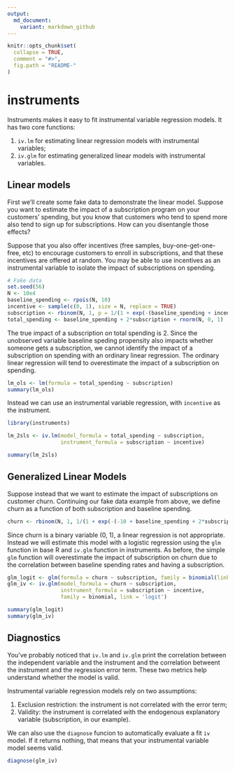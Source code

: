 ```yaml
---
output:
  md_document:
    variant: markdown_github
---
```


<!-- README.md is generated from README.Rmd. Please edit that file -->

```r
knitr::opts_chunk$set(
  collapse = TRUE,
  comment = "#>",
  fig.path = "README-"
)
```

# instruments

Instruments makes it easy to fit instrumental variable regression models.  It has two core functions: 

1. `iv.lm` for estimating linear regression models with instrumental variables;
2. `iv.glm` for estimating generalized linear models with instrumental variables.

## Linear models

First we'll create some fake data to demonstrate the linear model.  Suppose you want to estimate the impact of a subscription program on your customers' spending, but you know that customers who tend to spend more also tend to sign up for subscriptions.  How can you disentangle those effects?

Suppose that you also offer incentives (free samples, buy-one-get-one-free, etc) to encourage customers to enroll in subscriptions, and that these incentives are offered at random.  You may be able to use incentives as an instrumental variable to isolate the impact of subscriptions on spending.

```r
# Fake data
set.seed(56)
N <- 10e4
baseline_spending <- rpois(N, 10)
incentive <- sample(c(0, 1), size = N, replace = TRUE)
subscription <- rbinom(N, 1, p = 1/(1 + exp(-(baseline_spending + incentive - 10))))
total_spending <- baseline_spending + 2*subscription + rnorm(N, 0, 1)
```

The true impact of a subscription on total spending is 2.  Since the unobserved  variable baseline speding propensity also impacts whether someone gets a subscription, we cannot identify the impact of a subscription on spending with an ordinary linear regression.  The ordinary linear regression will tend to overestimate the impact of a subscription on spending.

```r
lm_ols <- lm(formula = total_spending ~ subscription)
summary(lm_ols)
```

Instead we can use an instrumental variable regression, with `incentive` as the instrument.

```r
library(instruments)

lm_2sls <- iv.lm(model_formula = total_spending ~ subscription,
                 instrument_formula = subscription ~ incentive)

summary(lm_2sls)
```

## Generalized Linear Models

Suppose instead that we want to estimate the impact of subscriptions on customer churn.  Continuing our fake data example from above, we define churn as a function of both subscription and baseline spending.

```r
churn <- rbinom(N, 1, 1/(1 + exp(-(-10 + baseline_spending + 2*subscription + rnorm(N, 0, 1)))))
```

Since churn is a binary variable (0, 1), a linear regression is not appropriate.  Instead we will estimate this model with a logistic regression using the `glm` function in base R and `iv.glm` function in instruments.  As before, the simple `glm` function will overestimate the impact of subscription on churn due to the correlation between baseline spending rates and having a subscription.

```r
glm_logit <- glm(formula = churn ~ subscription, family = binomial(link = 'logit'))
glm_iv <- iv.glm(model_formula = churn ~ subscription, 
                 instrument_formula = subscription ~ incentive, 
                 family = binomial, link = 'logit')

summary(glm_logit)
summary(glm_iv)
```

## Diagnostics

You've probably noticed that `iv.lm` and `iv.glm` print the correlation between the independent variable and the instrument and the correlation betweent the instrument and the regression error term.  These two metrics help understand whether the model is valid.

Instrumental variable regression models rely on two assumptions:

1. Exclusion restriction: the instrument is not correlated with the error term;
2. Validity: the instrument is correlated with the endogenous explanatory variable (subscription, in our example).

We can also use the `diagnose` funcion to automatically evaluate a fit `iv` model.  If it returns nothing, that means that your instrumental variable model seems valid.

```r
diagnose(glm_iv)
```